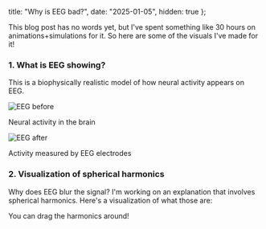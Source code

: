   title: "Why is EEG bad?",
  date: "2025-01-05",
  hidden: true
};


<PostHeader title={metadata.title} date={metadata.date} draft />


This blog post has no words yet, but I've spent something like 30 hours on animations+simulations for it. So here are some of the visuals I've made for it!

### 1. What is EEG showing?

This is a biophysically realistic model of how neural activity appears on EEG.
<div className="flex flex-col md:flex-row gap-4 w-3/4 mx-auto items-start">
  <div className="flex-1 flex flex-col">
    <div className="flex-grow">
      <Image src={eegBefore} alt="EEG before" className="w-full" />
    </div>
    <p className="text-center text-sm mt-2">Neural activity in the brain</p>
  </div>
  <div className="flex-1 flex flex-col">
    <div className="flex-grow">
      <Image src={eegAfter} alt="EEG after" className="w-full" />
    </div>
    <p className="text-center text-sm mt-2">Activity measured by EEG electrodes</p>
  </div>
</div>

### 2. Visualization of spherical harmonics
Why does EEG blur the signal? I'm working on an explanation that involves spherical harmonics. Here's a visualization of what those are:
<div className="h-10" />

<SphericalHarmonicsVisualization />
You can drag the harmonics around!